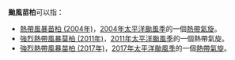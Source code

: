 {{NoteTA
|G1=TyphoonNew
|G2=TyphoonOld
|G3=Weather
}}
'''颱風苗柏'''可以指：

*[[熱帶風暴苗柏_(2004年)|熱帶風暴苗柏 (2004年)]]，[[2004年太平洋颱風季|2004年太平洋颱風季]]的一個[[熱帶氣旋|熱帶氣旋]]。
*[[強烈熱帶風暴莫柏_(2011年)|強烈熱帶風暴莫柏 (2011年)]]，[[2011年太平洋颱風季|2011年太平洋颱風季]]的一個熱帶氣旋。
*[[強烈熱帶風暴苗柏_(2017年)|強烈熱帶風暴苗柏 (2017年)]]，[[2017年太平洋颱風季|2017年太平洋颱風季]]的一個[[熱帶氣旋|熱帶氣旋]]。

{{消歧义|cat=热带气旋消歧义}}

{{start box}}
{{succession box|[[颱風梅花|梅花]]|[[颱風南瑪都|南瑪都]]|太平洋颱風季名稱|苗柏}}
{{end box}}

{{太平洋颱風季熱帶氣旋名單}}